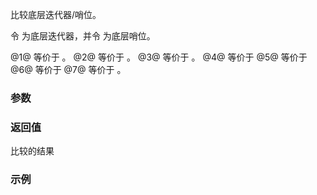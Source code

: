 {{title|1=operator==,&lt;,&gt;,&lt;=,&gt;=,&lt;=&gt;{{small|(ranges::stride_view::''iterator'')}}}}
{{cpp/ranges/stride_view/navbar}}

{{dcl begin}}
{{dcl|num=1|since=c++23|1=
friend constexpr bool operator==( const /*iterator*/&amp; x, std::default_sentinel_t );
}}
{{dcl|num=2|since=c++23|1=
friend constexpr bool operator==( const /*iterator*/&amp; x, const /*iterator*/&amp; y )
    requires std::equality_comparable&lt;ranges::iterator_t&lt;Base&gt;&gt;;
}}
{{dcl|num=3|since=c++23|1=
friend constexpr bool operator&lt;( const /*iterator*/&amp; x, const /*iterator*/&amp; y )
    requires ranges::random_access_range&lt;Base&gt;;
}}
{{dcl|num=4|since=c++23|1=
friend constexpr bool operator&gt;( const /*iterator*/&amp; x, const /*iterator*/&amp; y )
    requires ranges::random_access_range&lt;Base&gt;;
}}
{{dcl|num=5|since=c++23|1=
friend constexpr bool operator&lt;=( const /*iterator*/&amp; x, const /*iterator*/&amp; y )
    requires ranges::random_access_range&lt;Base&gt;;
}}
{{dcl|num=6|since=c++23|1=
friend constexpr bool operator&gt;=( const /*iterator*/&amp; x, const /*iterator*/&amp; y )
    requires ranges::random_access_range&lt;Base&gt;;
}}
{{dcl|num=7|since=c++23|1=
friend constexpr auto operator&lt;=&gt;( const /*iterator*/&amp; x, const /*iterator*/&amp; y )
    requires ranges::random_access_range&lt;Base&gt; and
             std::three_way_comparable&lt;ranges::iterator_t&lt;Base&gt;&gt;;
}}
{{dcl end}}

比较底层迭代器/哨位。

令 {{rlpi|/#数据成员|current_}} 为底层迭代器，并令 {{rlpi|/#数据成员|end_}} 为底层哨位。

@1@ 等价于 {{c|1=return x.current_ == x.end_;}}。
@2@ 等价于 {{c|1=return x.current_ == y.current_;}}。
@3@ 等价于 {{c|1=return x.current_ &lt; y.current_;}}。
@4@ 等价于 {{c|1=return y &lt; x;}}
@5@ 等价于 {{c|1=return !(y &lt; x);}}
@6@ 等价于 {{c|1=return !(x &lt; y);}}
@7@ 等价于 {{c|1=return x.current_ &lt;=&gt; y.current_;}}。

{{cpp/hidden friend|{{tt|std::ranges::stride_view::''iterator''&lt;Const&gt;}}|plural=yes}}

{{cpp/note synthesized eq}}

===参数===
{{par begin}}
{{par|x, y|要比较的迭代器}}
{{par end}}

===返回值===
比较的结果

===示例===
{{example}}

{{langlinks|de|en|es|ja|ru}}